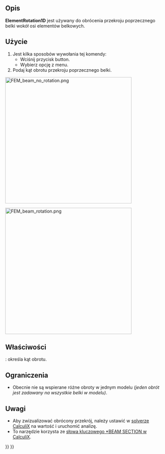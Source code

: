 <languages/>

{{Docnav
|[[FEM_ElementGeometry1D/pl|Przekrój poprzeczny belki]]
|[[FEM_ElementGeometry2D/pl|Grubość powłoki]]
|[[FEM_Workbench/pl|środowisko pracy MES]]
|IconL=FEM_ElementGeometry1D.svg
|IconR=FEM_ElementGeometry2D.svg
|IconC=Workbench_FEM.svg
}}

{{GuiCommandContainer|
{{GuiCommand/pl
|Name=FEM ElementRotation1D
|Name/pl=MES: Obrót belki
|MenuLocation=Model → Geometria elementu → Obrót belki
|Workbenches=[[FEM_Workbench/pl|MES]]
|SeeAlso=[[FEM_tutorial/pl|Poradnik MES]]
}}
{{GuiCommandFemInfo/pl
|Solvers=CalculiX
}}
}}

<span id="Description"></span>
==Opis==

'''ElementRotation1D''' jest używany do obrócenia przekroju poprzecznego belki wokół osi elementów belkowych.

<span id="Usage"></span>
==Użycie==

# Jest kilka sposobów wywołania tej komendy:
#* Wciśnij przycisk {{Button|[[Image:FEM ElementRotation1D.svg|16px]] [[FEM_ElementRotation1D/pl|Obrót belki]]}} button.
#* Wybierz opcję {{MenuCommand|Model → Geometria elementu → [[Image:FEM_ElementRotation1D.svg|16px]] Obrót belki}} z menu.
# Podaj kąt obrotu przekroju poprzecznego belki.

[[Image:FEM_beam_no_rotation.png|400px]]
{{Caption|Bez obrotu, domyślna orientacja - lokalna oś 1 zrównana z globalną osią Y (zielona)}}

[[Image:FEM_beam_rotation.png|400px]]
{{Caption|Obrót o 90 stopni}}

<span id="Properties"></span>
==Właściwości==

{{PropertyData|Rotation}}: określa kąt obrotu.

<span id="Limitations"></span>
==Ograniczenia==

* Obecnie nie są wspierane różne obroty w jednym modelu ''(jeden obrót jest zadawany na wszystkie belki w modelu)''.

<span id="Notes"></span>
==Uwagi==

* Aby zwizualizować obrócony przekrój, należy ustawić {{incode|Beam Shell Result Output 3D}} w [[FEM_SolverCalculixCcxtools/pl|solverze CalculiX]] na wartość {{True/pl}} i uruchomić analizę.
* To narzędzie korzysta ze [https://web.mit.edu/calculix_v2.7/CalculiX/ccx_2.7/doc/ccx/node162.html słowa kluczowego *BEAM SECTION w CalculiX].


{{Docnav
|[[FEM_ElementGeometry1D/pl|Przekrój poprzeczny belki]]
|[[FEM_ElementGeometry2D/pl|Grubość powłoki]]
|[[FEM_Workbench/pl|środowisko pracy MES]]
|IconL=FEM_ElementGeometry1D.svg
|IconR=FEM_ElementGeometry2D.svg
|IconC=Workbench_FEM.svg
}}

{{FEM Tools navi{{#translation:}}}}
{{Userdocnavi{{#translation:}}}}